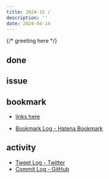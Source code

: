 ```yaml
---
title: 2024-15 / 
description: ''
date: 2024-04-14
---
```


{/* greeting here */}

## done

### 

## issue

### 

## bookmark

- [links here]()


- [Bookmark Log - Hatena Bookmark](https://b.hatena.ne.jp/Ryo_K/bookmark)

## activity

<Tweet tweetLink="" />
<Instagram instagramId="" />
<YouTube youTubeId="" />

- [Tweet Log - Twitter](https://twitter.com/search?q=(from%3Alegnoh)%20until%3A2024-04-14%20since%3A2024-04-08%20-filter%3Areplies&src=typed_query)
- [Commit Log - GitHub](https://github.com/legnoh?tab=overview&from=2024-04-08&to=2024-04-14)
